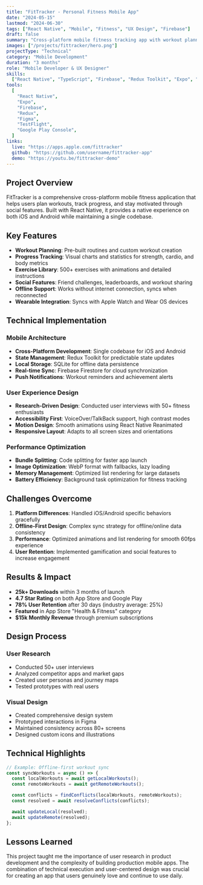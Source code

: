 ```yaml
---
title: "FitTracker - Personal Fitness Mobile App"
date: "2024-05-15"
lastmod: "2024-06-30"
tags: ["React Native", "Mobile", "Fitness", "UX Design", "Firebase"]
draft: false
summary: "Cross-platform mobile fitness tracking app with workout planning, progress tracking, and social features"
images: ["/projects/fittracker/hero.png"]
projectType: "Technical"
category: "Mobile Development"
duration: "3 months"
role: "Mobile Developer & UX Designer"
skills:
  ["React Native", "TypeScript", "Firebase", "Redux Toolkit", "Expo", "Figma"]
tools:
  [
    "React Native",
    "Expo",
    "Firebase",
    "Redux",
    "Figma",
    "TestFlight",
    "Google Play Console",
  ]
links:
  live: "https://apps.apple.com/fittracker"
  github: "https://github.com/username/fittracker-app"
  demo: "https://youtu.be/fittracker-demo"
---
```


## Project Overview

FitTracker is a comprehensive cross-platform mobile fitness application that helps users plan workouts, track progress, and stay motivated through social features. Built with React Native, it provides a native experience on both iOS and Android while maintaining a single codebase.

## Key Features

- **Workout Planning**: Pre-built routines and custom workout creation
- **Progress Tracking**: Visual charts and statistics for strength, cardio, and body metrics
- **Exercise Library**: 500+ exercises with animations and detailed instructions
- **Social Features**: Friend challenges, leaderboards, and workout sharing
- **Offline Support**: Works without internet connection, syncs when reconnected
- **Wearable Integration**: Syncs with Apple Watch and Wear OS devices

## Technical Implementation

### Mobile Architecture

- **Cross-Platform Development**: Single codebase for iOS and Android
- **State Management**: Redux Toolkit for predictable state updates
- **Local Storage**: SQLite for offline data persistence
- **Real-time Sync**: Firebase Firestore for cloud synchronization
- **Push Notifications**: Workout reminders and achievement alerts

### User Experience Design

- **Research-Driven Design**: Conducted user interviews with 50+ fitness enthusiasts
- **Accessibility First**: VoiceOver/TalkBack support, high contrast modes
- **Motion Design**: Smooth animations using React Native Reanimated
- **Responsive Layout**: Adapts to all screen sizes and orientations

### Performance Optimization

- **Bundle Splitting**: Code splitting for faster app launch
- **Image Optimization**: WebP format with fallbacks, lazy loading
- **Memory Management**: Optimized list rendering for large datasets
- **Battery Efficiency**: Background task optimization for fitness tracking

## Challenges Overcome

1. **Platform Differences**: Handled iOS/Android specific behaviors gracefully
2. **Offline-First Design**: Complex sync strategy for offline/online data consistency
3. **Performance**: Optimized animations and list rendering for smooth 60fps experience
4. **User Retention**: Implemented gamification and social features to increase engagement

## Results & Impact

- **25k+ Downloads** within 3 months of launch
- **4.7 Star Rating** on both App Store and Google Play
- **78% User Retention** after 30 days (industry average: 25%)
- **Featured** in App Store "Health & Fitness" category
- **$15k Monthly Revenue** through premium subscriptions

## Design Process

### User Research

- Conducted 50+ user interviews
- Analyzed competitor apps and market gaps
- Created user personas and journey maps
- Tested prototypes with real users

### Visual Design

- Created comprehensive design system
- Prototyped interactions in Figma
- Maintained consistency across 80+ screens
- Designed custom icons and illustrations

## Technical Highlights

```typescript
// Example: Offline-first workout sync
const syncWorkouts = async () => {
  const localWorkouts = await getLocalWorkouts();
  const remoteWorkouts = await getRemoteWorkouts();

  const conflicts = findConflicts(localWorkouts, remoteWorkouts);
  const resolved = await resolveConflicts(conflicts);

  await updateLocal(resolved);
  await updateRemote(resolved);
};
```

## Lessons Learned

This project taught me the importance of user research in product development and the complexity of building production mobile apps. The combination of technical execution and user-centered design was crucial for creating an app that users genuinely love and continue to use daily.
